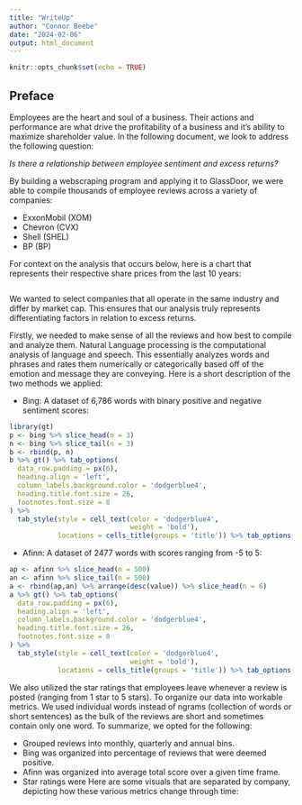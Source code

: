 ```yaml
---
title: "WriteUp"
author: "Connor Beebe"
date: "2024-02-06"
output: html_document
---
```


```r
knitr::opts_chunk$set(echo = TRUE)
```

## Preface

Employees are the heart and soul of a business. Their actions and performance are what drive the profitability of a business and it's ability to maximize shareholder value. In the following document, we look to address the following question:


*Is there a relationship between employee sentiment and excess returns?*

By building a webscraping program and applying it to GlassDoor, we were able to compile thousands of employee reviews across a variety of companies:

* ExxonMobil (XOM)
* Chevron (CVX)
* Shell (SHEL)
* BP (BP)

For context on the analysis that occurs below, here is a chart that represents their respective share prices from the last 10 years: 

```r










```

We wanted to select companies that all operate in the same industry and differ by market cap. This ensures that our analysis truly represents differentiating factors in relation to excess returns. 

Firstly, we needed to make sense of all the reviews and how best to compile and analyze them. Natural Language processing is the computational analysis of language and speech. This essentially analyzes words and phrases and rates them numerically or categorically based off of the emotion and message they are conveying. Here is a short description of the two methods we applied: 

* Bing: A dataset of 6,786 words with binary positive and negative sentiment scores:
```r
library(gt)
p <- bing %>% slice_head(n = 3) 
n <- bing %>% slice_tail(n = 3)
b <- rbind(p, n)
b %>% gt() %>% tab_options(
  data_row.padding = px(6),
  heading.align = 'left',
  column_labels.background.color = 'dodgerblue4',
  heading.title.font.size = 26,
  footnotes.font.size = 8
) %>% 
  tab_style(style = cell_text(color = 'dodgerblue4',
                              weight = 'bold'),
            locations = cells_title(groups = 'title')) %>% tab_options(table.font.size = 10, heading.title.font.size = 15)
```

* Afinn: A dataset of 2477 words with scores ranging from -5 to 5: 

```r
ap <- afinn %>% slice_head(n = 500)
an <- afinn %>% slice_tail(n = 500)
a <- rbind(ap,an) %>% arrange(desc(value)) %>% slice_head(n = 6)
a %>% gt() %>% tab_options(
  data_row.padding = px(6),
  heading.align = 'left',
  column_labels.background.color = 'dodgerblue4',
  heading.title.font.size = 26,
  footnotes.font.size = 8
) %>% 
  tab_style(style = cell_text(color = 'dodgerblue4',
                              weight = 'bold'),
            locations = cells_title(groups = 'title')) %>% tab_options(table.font.size = 10, heading.title.font.size = 15)
```

We also utilized the star ratings that employees leave whenever a review is posted (ranging from 1 star to 5 stars). To organize our data into workable metrics. We used individual words instead of ngrams (collection of words or short sentences) as the bulk of the reviews are short and sometimes contain only one word. To summarize, we opted for the following:

* Grouped reviews into monthly, quarterly and annual bins.
* Bing was organized into percentage of reviews that were deemed positive. 
* Afinn was organized into average total score over a given time frame.
* Star ratings were 
Here are some visuals that are separated by company, depicting how these various metrics change through time: 
